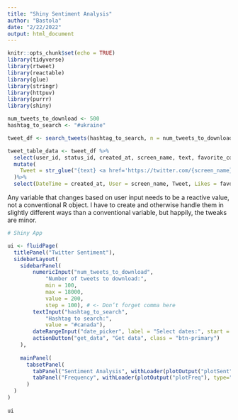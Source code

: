 ```yaml
---
title: "Shiny Sentiment Analysis"
author: "Bastola"
date: "2/22/2022"
output: html_document
---
```


```r
knitr::opts_chunk$set(echo = TRUE)
library(tidyverse)
library(rtweet)
library(reactable)
library(glue)
library(stringr)
library(httpuv)
library(purrr)
library(shiny)
```



```r

num_tweets_to_download <- 500
hashtag_to_search <- "#ukraine"

tweet_df <- search_tweets(hashtag_to_search, n = num_tweets_to_download, include_rts = FALSE)

tweet_table_data <- tweet_df %>%
  select(user_id, status_id, created_at, screen_name, text, favorite_count, retweet_count, urls_expanded_url) %>%
  mutate(
    Tweet = str_glue("{text} <a href='https://twitter.com/{screen_name}/status/{status_id}'>>> </a>") 
  )%>%
  select(DateTime = created_at, User = screen_name, Tweet, Likes = favorite_count, RTs = retweet_count, URLs = urls_expanded_url)

```

Any variable that changes based on user input needs to be a reactive value, not a conventional R object. I have to create and otherwise handle them in slightly different ways than a conventional variable, but happily, the tweaks are minor.


```r
# Shiny App

ui <- fluidPage(
  titlePanel("Twitter Sentiment"),
  sidebarLayout(
    sidebarPanel(
        numericInput("num_tweets_to_download",
            "Number of tweets to download:",
            min = 100,
            max = 18000,
            value = 200,
            step = 100), # <- Don’t forget comma here
        textInput("hashtag_to_search",
            "Hashtag to search:",
            value = "#canada"),
        dateRangeInput("date_picker", label = "Select dates:", start = "2020-01-27", end = "2020-01-30"),
        actionButton("get_data", "Get data", class = "btn-primary")
    ),
    
    mainPanel(
      tabsetPanel(
        tabPanel("Sentiment Analysis", withLoader(plotOutput("plotSent"), type="image", loader="https://cdn.dribbble.com/users/908372/screenshots/4812323/loading2.gif")),
        tabPanel("Frequency", withLoader(plotOutput("plotFreq"), type="image", loader="https://thumbs.gfycat.com/YellowishElementaryHind-max-1mb.gif")))
      )
  )
)      
    
ui

```


